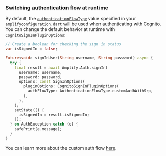 ### Switching authentication flow at runtime 

By default, the [`authenticationFlowType`](https://docs.aws.amazon.com/cognito/latest/developerguide/amazon-cognito-user-pools-authentication-flow.html) value specified in your `amplifyconfiguration.dart` will be used when authenticating with Cognito. You can change the default behavior at runtime with `CognitoSignInPluginOptions`:

```dart
// Create a boolean for checking the sign in status
var isSignedIn = false;

Future<void> signInUser(String username, String password) async {
  try {
    final result = await Amplify.Auth.signIn(
      username: username,
      password: password,
      options: const SignInOptions(
        pluginOptions: CognitoSignInPluginOptions(
          authFlowType: AuthenticationFlowType.customAuthWithSrp,
        ),
      ),
    );
    setState(() {
      isSignedIn = result.isSignedIn;
    });
  } on AuthException catch (e) {
    safePrint(e.message);
  }
}
```

You can learn more about the custom auth flow [here](/lib/auth/signin_with_custom_flow).